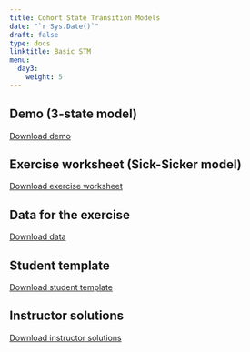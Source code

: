---
title: Cohort State Transition Models  
date: "`r Sys.Date()`"
draft: false
type: docs
linktitle: Basic STM 
menu:
  day3:
    weight: 5
---

## Demo (3-state model)

[Download demo](../../../rmds/Markov_3state.Rmd)

## Exercise worksheet (Sick-Sicker model)

[Download exercise worksheet](../../../rmds/markov_sick-sicker_exercise.pdf)

## Data for the exercise

[Download data](../../../rmds/HMD_USA_Mx_2015.csv)

## Student template

[Download student template](../../../rmds/markov_sick-sicker_template.Rmd)

## Instructor solutions

[Download instructor solutions](../../../rmds/markov_sick-sicker_solutions.Rmd)

